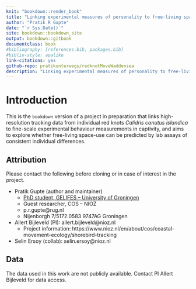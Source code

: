 ```yaml
--- 
knit: "bookdown::render_book"
title: "Linking experimental measures of personality to free-living space-use in red knots"
author: "Pratik R Gupte"
date: "`r Sys.Date()`"
site: bookdown::bookdown_site
output: bookdown::gitbook
documentclass: book
#bibliography: [references.bib, packages.bib]
#biblio-style: apalike
link-citations: yes
github-repo: pratikunterwegs/redknotMoveWaddensea
description: "Linking experimental measures of personality to free-living space-use in red knots"
---
```


# Introduction

This is the `bookdown` version of a project in preparation that links high-resolution tracking data from individual red knots _Calidris canutus islandica_ to fine-scale experimental behaviour measurements in captivity, and aims to explore whether free-living space-use can be predicted by lab assays of consistent individual differences.

## Attribution

Please contact the following before cloning or in case of interest in the project.

- Pratik Gupte (author and maintainer)
  - [PhD student, GELIFES -- University of Groningen](https://www.rug.nl/staff/p.r.gupte)
  - Guest researcher, COS -- NIOZ
  - p.r.gupte@rug.nl
  - Nijenborgh 7/5172.0583 9747AG Groningen

- Allert Bijleveld (PI): allert.bijleveld@nioz.nl
  - Project information: https://www.nioz.nl/en/about/cos/coastal-movement-ecology/shorebird-tracking

- Selin Ersoy (collab): selin.ersoy@nioz.nl

## Data

The data used in this work are not publicly available. Contact PI Allert Bijleveld for data access.